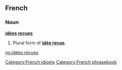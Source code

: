 ==French==

===Noun===
'''[[idées]] [[reçues]]'''

# Plural form of '''[[idée reçue]]'''.

[[Category:French idioms]]
[[Category:French phrasebook]]

[[no:idées reçues]]